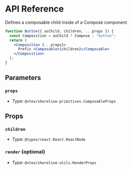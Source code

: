 # API Reference

Defines a composable child inside of a Compose component

```jsx
function Button({ asChild, children, ...props }) {
  const Composition = asChild ? Compose : "button";
  return (
    <Composition {...props}>
      Prefix <Composable>{children}</Composable>
    </Composition>
  );
}
```

## Parameters

### `props`

- Type: `@vtex/shoreline-primitives.ComposableProps`

## Props

### `children`

- Type: `@types/react.React.ReactNode`

### `render` (optional)

- Type: `@vtex/shoreline-utils.RenderProps`
